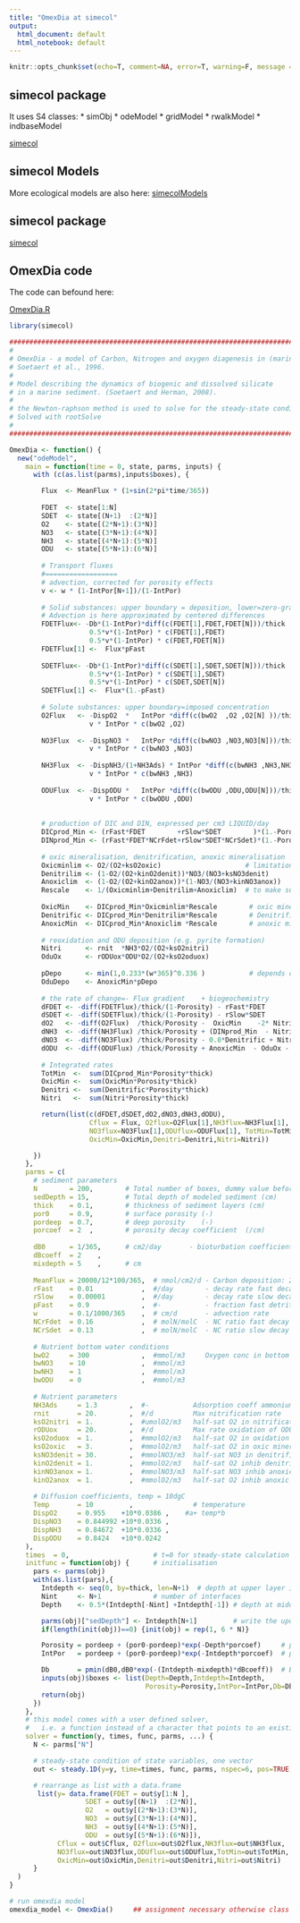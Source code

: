 ```yaml
---
title: "OmexDia at simecol"
output:
  html_document: default
  html_notebook: default
---
```


```r
knitr::opts_chunk$set(echo=T, comment=NA, error=T, warning=F, message = F, fig.align = 'center')
```


## simecol package
It uses S4 classes:
* simObj
* odeModel
* gridModel
* rwalkModel
* indbaseModel


[simecol](https://github.com/rforge/simecol/tree/master/pkg/simecol)


## simecol Models

More ecological models are also here:
[simecolModels](https://github.com/rforge/simecol/tree/master/pkg/simecolModels/R)



## simecol package

[simecol](https://github.com/rforge/simecol/tree/master/pkg/simecol)



## OmexDia code
The code can befound here:

[OmexDia.R](https://github.com/rforge/simecol/blob/master/pkg/simecolModels/R/OmexDia.R)


```r
library(simecol)
```


```r
################################################################################
#
# OmexDia - a model of Carbon, Nitrogen and oxygen diagenesis in (marine) sediments
# Soetaert et al., 1996.
#
# Model describing the dynamics of biogenic and dissolved silicate
# in a marine sediment. (Soetaert and Herman, 2008).
#
# the Newton-raphson method is used to solve for the steady-state condition
# Solved with rootSolve
#
################################################################################

OmexDia <- function() {
  new("odeModel",
    main = function(time = 0, state, parms, inputs) {
      with (c(as.list(parms),inputs$boxes), {

        Flux  <- MeanFlux * (1+sin(2*pi*time/365))
        
        FDET  <- state[1:N]
        SDET  <- state[(N+1)  :(2*N)]
        O2    <- state[(2*N+1):(3*N)]
        NO3   <- state[(3*N+1):(4*N)]
        NH3   <- state[(4*N+1):(5*N)]
        ODU   <- state[(5*N+1):(6*N)]
        
        # Transport fluxes
        #==================
        # advection, corrected for porosity effects
        v <- w * (1-IntPor[N+1])/(1-IntPor)
        
        # Solid substances: upper boundary = deposition, lower=zero-gradient
        # Advection is here approximated by centered differences
        FDETFlux<- -Db*(1-IntPor)*diff(c(FDET[1],FDET,FDET[N]))/thick   + #diffusion
                    0.5*v*(1-IntPor) * c(FDET[1],FDET)                  + #advection
                    0.5*v*(1-IntPor) * c(FDET,FDET[N])
        FDETFlux[1] <-  Flux*pFast                                        #deposition
        
        SDETFlux<- -Db*(1-IntPor)*diff(c(SDET[1],SDET,SDET[N]))/thick   +
                    0.5*v*(1-IntPor) * c(SDET[1],SDET)                  +
                    0.5*v*(1-IntPor) * c(SDET,SDET[N])
        SDETFlux[1] <-  Flux*(1.-pFast)
        
        # Solute substances: upper boundary=imposed concentration
        O2Flux   <- -DispO2  *   IntPor *diff(c(bwO2  ,O2 ,O2[N] ))/thick    +
                    v * IntPor * c(bwO2 ,O2)
        
        NO3Flux  <- -DispNO3 *   IntPor *diff(c(bwNO3 ,NO3,NO3[N]))/thick    +
                    v * IntPor * c(bwNO3 ,NO3)
        
        NH3Flux  <- -DispNH3/(1+NH3Ads) * IntPor *diff(c(bwNH3 ,NH3,NH3[N]))/thick    +
                    v * IntPor * c(bwNH3 ,NH3)
        
        ODUFlux  <- -DispODU *   IntPor *diff(c(bwODU ,ODU,ODU[N]))/thick    +
                    v * IntPor * c(bwODU ,ODU)
        
        
        # production of DIC and DIN, expressed per cm3 LIQUID/day
        DICprod_Min <- (rFast*FDET        +rSlow*SDET        )*(1.-Porosity)/Porosity
        DINprod_Min <- (rFast*FDET*NCrFdet+rSlow*SDET*NCrSdet)*(1.-Porosity)/Porosity
        
        # oxic mineralisation, denitrification, anoxic mineralisation
        Oxicminlim <- O2/(O2+ksO2oxic)                     # limitation terms
        Denitrilim <- (1-O2/(O2+kinO2denit))*NO3/(NO3+ksNO3denit)
        Anoxiclim  <- (1-O2/(O2+kinO2anox))*(1-NO3/(NO3+kinNO3anox))
        Rescale    <- 1/(Oxicminlim+Denitrilim+Anoxiclim)  # to make sure it adds to 1
        
        OxicMin    <- DICprod_Min*Oxicminlim*Rescale        # oxic mineralisation
        Denitrific <- DICprod_Min*Denitrilim*Rescale        # Denitrification
        AnoxicMin  <- DICprod_Min*Anoxiclim *Rescale        # anoxic mineralisation
        
        # reoxidation and ODU deposition (e.g. pyrite formation)
        Nitri      <- rnit  *NH3*O2/(O2+ksO2nitri)
        OduOx      <- rODUox*ODU*O2/(O2+ksO2oduox)
        
        pDepo      <- min(1,0.233*(w*365)^0.336 )           # depends on the sedimentation rate w
        OduDepo    <- AnoxicMin*pDepo
        
        # the rate of change=- Flux gradient    + biogeochemistry
        dFDET <- -diff(FDETFlux)/thick/(1-Porosity) - rFast*FDET
        dSDET <- -diff(SDETFlux)/thick/(1-Porosity) - rSlow*SDET
        dO2   <- -diff(O2Flux)  /thick/Porosity -  OxicMin    -2* Nitri - OduOx
        dNH3  <- -diff(NH3Flux) /thick/Porosity + (DINprod_Min  - Nitri) / (1.+NH3Ads)
        dNO3  <- -diff(NO3Flux) /thick/Porosity - 0.8*Denitrific + Nitri
        dODU  <- -diff(ODUFlux) /thick/Porosity + AnoxicMin  - OduOx - OduDepo
        
        # Integrated rates
        TotMin  <-  sum(DICprod_Min*Porosity*thick)
        OxicMin <-  sum(OxicMin*Porosity*thick)
        Denitri <-  sum(Denitrific*Porosity*thick)
        Nitri   <-  sum(Nitri*Porosity*thick)

        return(list(c(dFDET,dSDET,dO2,dNO3,dNH3,dODU),
                    Cflux = Flux, O2flux=O2Flux[1],NH3flux=NH3Flux[1],
                    NO3flux=NO3Flux[1],ODUflux=ODUFlux[1], TotMin=TotMin,
                    OxicMin=OxicMin,Denitri=Denitri,Nitri=Nitri))

      })
    },
    parms = c(
      # sediment parameters
      N        = 200,        # Total number of boxes, dummy value before initialising...
      sedDepth = 15,         # Total depth of modeled sediment (cm)
      thick    = 0.1,        # thickness of sediment layers (cm)
      por0     = 0.9,        # surface porosity (-)
      pordeep  = 0.7,        # deep porosity    (-)
      porcoef  = 2  ,        # porosity decay coefficient  (/cm)
      
      dB0      = 1/365,      # cm2/day       - bioturbation coefficient
      dBcoeff  = 2    ,
      mixdepth = 5    ,      # cm
      
      MeanFlux = 20000/12*100/365,  # nmol/cm2/d - Carbon deposition: 20gC/m2/yr
      rFast    = 0.01            ,  #/day        - decay rate fast decay detritus
      rSlow    = 0.00001         ,  #/day        - decay rate slow decay detritus
      pFast    = 0.9             ,  #-           - fraction fast detritus in flux
      w        = 0.1/1000/365    ,  # cm/d       - advection rate
      NCrFdet  = 0.16            ,  # molN/molC  - NC ratio fast decay detritus
      NCrSdet  = 0.13            ,  # molN/molC  - NC ratio slow decay detritus
      
      # Nutrient bottom water conditions
      bwO2     = 300             ,  #mmol/m3     Oxygen conc in bottom water
      bwNO3    = 10              ,  #mmol/m3
      bwNH3    = 1               ,  #mmol/m3
      bwODU    = 0               ,  #mmol/m3
      
      # Nutrient parameters
      NH3Ads     = 1.3        ,  #-           Adsorption coeff ammonium
      rnit       = 20.        ,  #/d          Max nitrification rate
      ksO2nitri  = 1.         ,  #umolO2/m3   half-sat O2 in nitrification
      rODUox     = 20.        ,  #/d          Max rate oxidation of ODU
      ksO2oduox  = 1.         ,  #mmolO2/m3   half-sat O2 in oxidation of ODU
      ksO2oxic   = 3.         ,  #mmolO2/m3   half-sat O2 in oxic mineralisation
      ksNO3denit = 30.        ,  #mmolNO3/m3  half-sat NO3 in denitrification
      kinO2denit = 1.         ,  #mmolO2/m3   half-sat O2 inhib denitrification
      kinNO3anox = 1.         ,  #mmolNO3/m3  half-sat NO3 inhib anoxic degr
      kinO2anox  = 1.         ,  #mmolO2/m3   half-sat O2 inhib anoxic min
      
      # Diffusion coefficients, temp = 10dgC
      Temp       = 10         ,               # temperature
      DispO2     = 0.955    +10*0.0386 ,    #a+ temp*b
      DispNO3    = 0.844992 +10*0.0336 ,
      DispNH3    = 0.84672  +10*0.0336 ,
      DispODU    = 0.8424   +10*0.0242
    ),
    times  = 0,                     # t=0 for steady-state calculation
    initfunc = function(obj) {      # initialisation
      pars <- parms(obj)
      with(as.list(pars),{
        Intdepth <- seq(0, by=thick, len=N+1)  # depth at upper layer interfaces
        Nint     <- N+1             # number of interfaces
        Depth    <- 0.5*(Intdepth[-Nint] +Intdepth[-1]) # depth at middle of each layer

        parms(obj)["sedDepth"] <- Intdepth[N+1]         # write the updated total depth
        if(length(init(obj))==0) {init(obj) = rep(1, 6 * N)}

        Porosity = pordeep + (por0-pordeep)*exp(-Depth*porcoef)     # porosity profile, middle of layers
        IntPor   = pordeep + (por0-pordeep)*exp(-Intdepth*porcoef)  # porosity profile, upper interface

        Db       = pmin(dB0,dB0*exp(-(Intdepth-mixdepth)*dBcoeff))  # Bioturbation profile
        inputs(obj)$boxes <- list(Depth=Depth,Intdepth=Intdepth,
                                  Porosity=Porosity,IntPor=IntPor,Db=Db)
        return(obj)
      })
    },
    # this model comes with a user defined solver,
    #   i.e. a function instead of a character that points to an existing solver
    solver = function(y, times, func, parms, ...) {
      N <- parms["N"]

      # steady-state condition of state variables, one vector
      out <- steady.1D(y=y, time=times, func, parms, nspec=6, pos=TRUE, ...)

      # rearrange as list with a data.frame
       list(y= data.frame(FDET = out$y[1:N ],
                   SDET = out$y[(N+1)  :(2*N)],
                   O2   = out$y[(2*N+1):(3*N)],
                   NO3  = out$y[(3*N+1):(4*N)],
                   NH3  = out$y[(4*N+1):(5*N)],
                   ODU  = out$y[(5*N+1):(6*N)]),
            Cflux = out$Cflux, O2flux=out$O2flux,NH3flux=out$NH3flux,
            NO3flux=out$NO3flux,ODUflux=out$ODUflux,TotMin=out$TotMin,
            OxicMin=out$OxicMin,Denitri=out$Denitri,Nitri=out$Nitri)
      }
  )
}

```


```r
# run omexdia model
omexdia_model <- OmexDia()     ## assignment necessary otherwise class output
```


